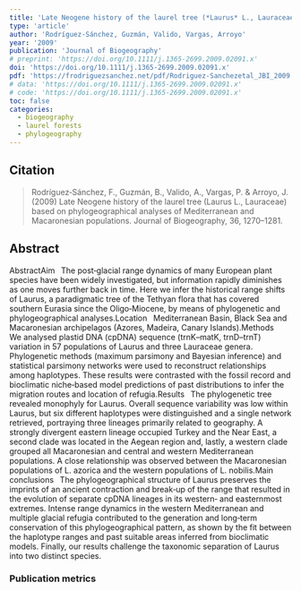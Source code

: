 ```yaml
---
title: 'Late Neogene history of the laurel tree (*Laurus* L., Lauraceae) based on phylogeographical analyses of Mediterranean and Macaronesian populations'
type: 'article'
author: 'Rodríguez‐Sánchez, Guzmán, Valido, Vargas, Arroyo'
year: '2009'
publication: 'Journal of Biogeography'
# preprint: 'https://doi.org/10.1111/j.1365-2699.2009.02091.x'
doi: 'https://doi.org/10.1111/j.1365-2699.2009.02091.x'
pdf: 'https://frodriguezsanchez.net/pdf/Rodriguez-Sanchezetal_JBI_2009.pdf'
# data: 'https://doi.org/10.1111/j.1365-2699.2009.02091.x'
# code: 'https://doi.org/10.1111/j.1365-2699.2009.02091.x'
toc: false
categories: 
  - biogeography
  - laurel forests
  - phylogeography
---
```


## Citation

> Rodríguez‐Sánchez, F., Guzmán, B., Valido, A., Vargas, P. & Arroyo, J. (2009) Late Neogene history of the laurel tree (Laurus L., Lauraceae) based on phylogeographical analyses of Mediterranean and Macaronesian populations. Journal of Biogeography, 36, 1270–1281.

## Abstract

<jats:title>Abstract</jats:title><jats:p><jats:bold>Aim </jats:bold> The post‐glacial range dynamics of many European plant species have been widely investigated, but information rapidly diminishes as one moves further back in time. Here we infer the historical range shifts of <jats:italic>Laurus</jats:italic>, a paradigmatic tree of the Tethyan flora that has covered southern Eurasia since the Oligo‐Miocene, by means of phylogenetic and phylogeographical analyses.</jats:p><jats:p><jats:bold>Location </jats:bold> Mediterranean Basin, Black Sea and Macaronesian archipelagos (Azores, Madeira, Canary Islands).</jats:p><jats:p><jats:bold>Methods </jats:bold> We analysed plastid DNA (cpDNA) sequence (<jats:italic>trnK–matK</jats:italic>, <jats:italic>trnD–trnT</jats:italic>) variation in 57 populations of <jats:italic>Laurus</jats:italic> and three Lauraceae genera. Phylogenetic methods (maximum parsimony and Bayesian inference) and statistical parsimony networks were used to reconstruct relationships among haplotypes. These results were contrasted with the fossil record and bioclimatic niche‐based model predictions of past distributions to infer the migration routes and location of refugia.</jats:p><jats:p><jats:bold>Results </jats:bold> The phylogenetic tree revealed monophyly for <jats:italic>Laurus</jats:italic>. Overall sequence variability was low within <jats:italic>Laurus</jats:italic>, but six different haplotypes were distinguished and a single network retrieved, portraying three lineages primarily related to geography. A strongly divergent eastern lineage occupied Turkey and the Near East, a second clade was located in the Aegean region and, lastly, a western clade grouped all Macaronesian and central and western Mediterranean populations. A close relationship was observed between the Macaronesian populations of <jats:italic>L. azorica</jats:italic> and the western populations of <jats:italic>L. nobilis</jats:italic>.</jats:p><jats:p><jats:bold>Main conclusions </jats:bold> The phylogeographical structure of <jats:italic>Laurus</jats:italic> preserves the imprints of an ancient contraction and break‐up of the range that resulted in the evolution of separate cpDNA lineages in its western‐ and easternmost extremes. Intense range dynamics in the western Mediterranean and multiple glacial refugia contributed to the generation and long‐term conservation of this phylogeographical pattern, as shown by the fit between the haplotype ranges and past suitable areas inferred from bioclimatic models. Finally, our results challenge the taxonomic separation of <jats:italic>Laurus</jats:italic> into two distinct species.</jats:p>

### Publication metrics

<br>

<span class="__dimensions_badge_embed__" data-doi="10.1111/j.1365-2699.2009.02091.x" data-hide-zero-citations="true" data-legend="always"></span><script async src="https://badge.dimensions.ai/badge.js" charset="utf-8"></script>

<script type='text/javascript' src='https://d1bxh8uas1mnw7.cloudfront.net/assets/embed.js'></script><div data-badge-details="right" data-badge-type="medium-donut" data-doi="10.1111/j.1365-2699.2009.02091.x" data-hide-no-mentions="true" class="altmetric-embed"></div>

<div class="scite-badge" data-doi="10.1111/j.1365-2699.2009.02091.x" data-layout="horizontal" data-show-zero="false" data-show-labels="true"></div><link rel="stylesheet" type="text/css" href="https://cdn.scite.ai/badge/scite-badge-latest.min.css"><script async type="application/javascript" src="https://cdn.scite.ai/badge/scite-badge-latest.min.js"></script>

